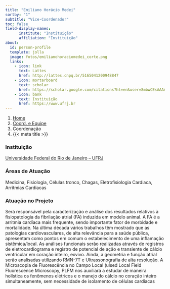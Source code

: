 ```yaml
---
title: "Emiliano Horácio Medei"
sortby: "1"
subtitle: "Vice-Coordenador"
toc: false
field-display-names:
      institute: "Instituição"
      affiliation: "Instituição"
about:
  id: person-profile
  template: jolla
  image: fotos/emilianohoraciomedei_corte.png
  links:
    - icon: link
      text: Lattes
      href: http://lattes.cnpq.br/5165041200948847 
    - icon: mortarboard
      text: scholar
      href: https://scholar.google.com/citations?hl=en&user=8mbwCEsAAAAJ
    - icon: bank
      text: Instituição
      href: https://www.ufrj.br
---
```



```{=html}
<nav aria-label="breadcrumb">
  <ol class="breadcrumb">
    <li class="breadcrumb-item"><a href="../../index.html">Home</a></li>
    <li class="breadcrumb-item"><a href="../coord-equipe.html">Coord. e Equipe</a></li>
    <li class="breadcrumb-item active">Coordenação</li>
    <li class="breadcrumb-item active" aria-current="page">{{< meta title >}}</li>
  </ol>
</nav>
```

:::{#person-profile}
:::

### Instituição

[Universidade Federal do Rio de Janeiro -- UFRJ](https://www.ufrj.br)

### Áreas de Atuação

Medicina, Fisiologia, Células tronco, Chagas, Eletrofisiologia Cardiaca, Arritmias Cardiacas


### Atuação no Projeto

Será responsável pela caracterização e análise dos resultados relativos à fisiopatologia da fibrilação atrial (FA) induzida em modelo animal. A FA é a arritmia cardíaca mais frequente, sendo importante fator de morbidade e mortalidade. Na última década vários trabalhos têm mostrado que as patologias cardiovasculares, de alta relevância para a saúde pública, apresentam como pontos em comum o estabelecimento de uma inflamação sistêmica/local. As análises funcionais serão realizadas através de registros de eletrocardiograma e registro de potencial de ação e transiente de cálcio ventricular em coração inteiro, exvivo. Ainda, a geometria e função atrial serão analisadas utilizando RMN-7T e Ultrassonografia de alta resolução. A Microscopia de Fluorescência no Campo Local (ulsed Local Field Fluorescence Microscopy, PLFM nos auxiliará a estudar de maneira holística os fenômenos elétricos e o manejo do cálcio no coração inteiro simultaneamente, sem necessidade de isolamento de células cardíacas


